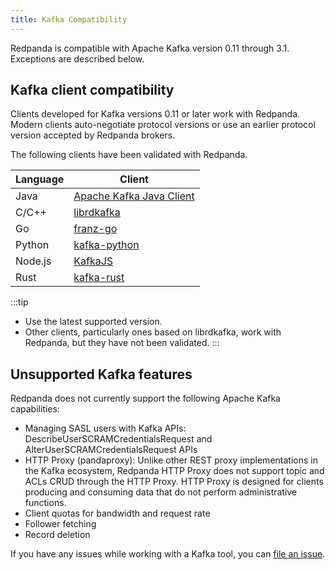 ```yaml
---
title: Kafka Compatibility
---
```


<head>
    <meta name="title" content="Kafka Compatibility | Redpanda Docs"/>
    <meta name="description" content="Kafka clients, version 0.11 or later, are compatible with Redpanda. Validations and exceptions are listed in this compatibility guide."/>
</head>

Redpanda is compatible with Apache Kafka version 0.11 through 3.1. Exceptions are described below.

## Kafka client compatibility

Clients developed for Kafka versions 0.11 or later work with Redpanda. Modern clients auto-negotiate protocol versions or use an earlier protocol version accepted by Redpanda brokers.

The following clients have been validated with Redpanda.

| Language | Client |
| -------- | ------ |
| Java     | [Apache Kafka Java Client](https://github.com/apache/kafka) |
| C/C++    | [librdkafka](https://github.com/edenhill/librdkafka) |
| Go       | [franz-go](https://github.com/twmb/franz-go) |
| Python   | [kafka-python](https://pypi.org/project/kafka-python) |
| Node.js  | [KafkaJS](https://kafka.js.org) |
| Rust     | [kafka-rust](https://github.com/kafka-rust/kafka-rust) |

:::tip
* Use the latest supported version.
* Other clients, particularly ones based on librdkafka, work with Redpanda, but they have not been validated.
:::

## Unsupported Kafka features 

Redpanda does not currently support the following Apache Kafka capabilities:

* Managing SASL users with Kafka APIs: DescribeUserSCRAMCredentialsRequest and AlterUserSCRAMCredentialsRequest APIs
* HTTP Proxy (pandaproxy): Unlike other REST proxy implementations in the Kafka ecosystem, Redpanda HTTP Proxy does not support topic and ACLs CRUD through the HTTP Proxy. HTTP Proxy is designed for clients producing and consuming data that do not perform administrative functions.
* Client quotas for bandwidth and request rate
* Follower fetching
* Record deletion

If you have any issues while working with a Kafka tool, you can [file an issue](https://github.com/redpanda-data/redpanda/issues/new).
